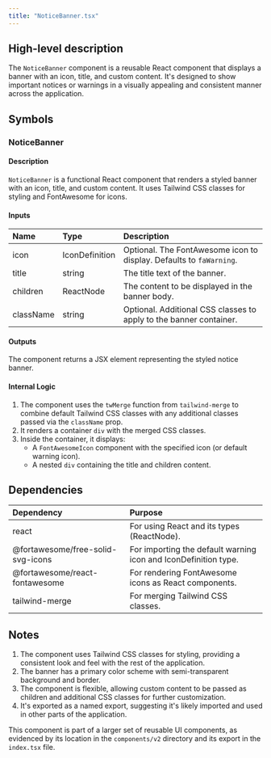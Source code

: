 ```yaml
---
title: "NoticeBanner.tsx"
---
```


## High-level description
The `NoticeBanner` component is a reusable React component that displays a banner with an icon, title, and custom content. It's designed to show important notices or warnings in a visually appealing and consistent manner across the application.

## Symbols

### NoticeBanner
#### Description
`NoticeBanner` is a functional React component that renders a styled banner with an icon, title, and custom content. It uses Tailwind CSS classes for styling and FontAwesome for icons.

#### Inputs
| Name | Type | Description |
|:-----|:-----|:------------|
| icon | IconDefinition | Optional. The FontAwesome icon to display. Defaults to `faWarning`. |
| title | string | The title text of the banner. |
| children | ReactNode | The content to be displayed in the banner body. |
| className | string | Optional. Additional CSS classes to apply to the banner container. |

#### Outputs
The component returns a JSX element representing the styled notice banner.

#### Internal Logic
1. The component uses the `twMerge` function from `tailwind-merge` to combine default Tailwind CSS classes with any additional classes passed via the `className` prop.
2. It renders a container `div` with the merged CSS classes.
3. Inside the container, it displays:
   - A `FontAwesomeIcon` component with the specified icon (or default warning icon).
   - A nested `div` containing the title and children content.

## Dependencies
| Dependency | Purpose |
|:-----------|:--------|
| react | For using React and its types (ReactNode). |
| @fortawesome/free-solid-svg-icons | For importing the default warning icon and IconDefinition type. |
| @fortawesome/react-fontawesome | For rendering FontAwesome icons as React components. |
| tailwind-merge | For merging Tailwind CSS classes. |

## Notes
1. The component uses Tailwind CSS classes for styling, providing a consistent look and feel with the rest of the application.
2. The banner has a primary color scheme with semi-transparent background and border.
3. The component is flexible, allowing custom content to be passed as children and additional CSS classes for further customization.
4. It's exported as a named export, suggesting it's likely imported and used in other parts of the application.

This component is part of a larger set of reusable UI components, as evidenced by its location in the `components/v2` directory and its export in the `index.tsx` file.